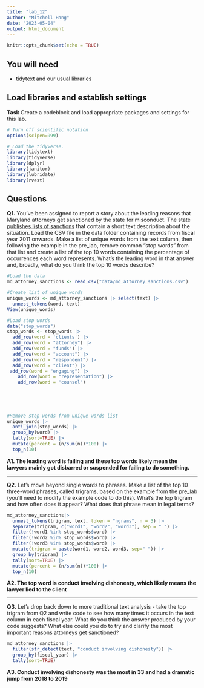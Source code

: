 ```yaml
---
title: "lab_12"
author: "Mitchell Hang"
date: "2023-05-04"
output: html_document
---
```


```r
knitr::opts_chunk$set(echo = TRUE)
```

## You will need

-   tidytext and our usual libraries

## Load libraries and establish settings

**Task** Create a codeblock and load appropriate packages and settings for this lab.

```r
# Turn off scientific notation
options(scipen=999)

# Load the tidyverse.
library(tidytext)
library(tidyverse)
library(dplyr)
library(janitor)
library(lubridate)
library(rvest)
```

## Questions

**Q1.** You've been assigned to report a story about the leading reasons that Maryland attorneys get sanctioned by the state for misconduct. The state [publishes lists of sanctions](https://www.courts.state.md.us/attygrievance/sanctions) that contain a short text description about the situation. Load the CSV file in the data folder containing records from fiscal year 2011 onwards. Make a list of unique words from the text column, then following the example in the pre_lab, remove common "stop words" from that list and create a list of the top 10 words containing the percentage of occurrences each word represents. What's the leading word in that answer and, broadly, what do you think the top 10 words describe?

```r
#Load the data
md_attorney_sanctions <- read_csv("data/md_attorney_sanctions.csv")
```

```r
#Create list of unique words
unique_words <- md_attorney_sanctions |> select(text) |>
  unnest_tokens(word, text)
View(unique_words)
```

```r
#Load stop words
data("stop_words")
stop_words <- stop_words |>
  add_row(word = 'clients') |> 
  add_row(word = "attorney") |> 
  add_row(word = "funds") |> 
  add_row(word = "account") |>
  add_row(word = "respondent") |>
  add_row(word = "client") |>
 add_row(word = "engaging") |> 
    add_row(word = "representation") |>
    add_row(word = "counsel") 
  
  
  
  

```

```r
#Remove stop words from unique words list
unique_words |>
  anti_join(stop_words) |>
  group_by(word) |>
  tally(sort=TRUE) |>
  mutate(percent = (n/sum(n))*100) |>
  top_n(10)
```

**A1. The leading word is failing and these top words likely mean the lawyers mainly got disbarred or suspended for failing to do something.**

------------------------------------------------------------------------

**Q2.** Let's move beyond single words to phrases. Make a list of the top 10 three-word phrases, called trigrams, based on the example from the pre_lab (you'll need to modify the example code to do this). What's the top trigram and how often does it appear? What does that phrase mean in legal terms?

```r
md_attorney_sanctions|>
  unnest_tokens(trigram, text, token = "ngrams", n = 3) |>
  separate(trigram, c("word1", "word2", "word3"), sep = " ") |>
  filter(!word1 %in% stop_words$word) |>
  filter(!word2 %in% stop_words$word) |>
  filter(!word3 %in% stop_words$word) |>
  mutate(trigram = paste(word1, word2, word3, sep=" ")) |>
  group_by(trigram) |>
  tally(sort=TRUE) |>
  mutate(percent = (n/sum(n))*100) |>
  top_n(10)


```

**A2. The top word is conduct involving dishonesty, which likely means the lawyer lied to the client**

------------------------------------------------------------------------

**Q3.** Let's drop back down to more traditional text analysis - take the top trigram from Q2 and write code to see how many times it occurs in the text column in each fiscal year. What do you think the answer produced by your code suggests? What else could you do to try and clarify the most important reasons attorneys get sanctioned?

```r
md_attorney_sanctions |> 
  filter(str_detect(text, "conduct involving dishonesty")) |> 
  group_by(fiscal_year) |> 
  tally(sort=TRUE)

```

**A3. Conduct involving dishonesty was the most in 33 and had a dramatic jump from 2018 to 2019**
